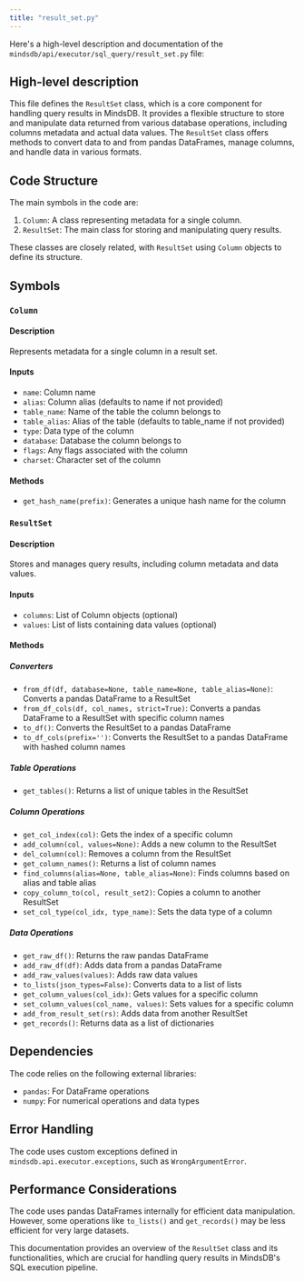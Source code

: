 ```yaml
---
title: "result_set.py"
---
```


Here's a high-level description and documentation of the `mindsdb/api/executor/sql_query/result_set.py` file:

## High-level description

This file defines the `ResultSet` class, which is a core component for handling query results in MindsDB. It provides a flexible structure to store and manipulate data returned from various database operations, including columns metadata and actual data values. The `ResultSet` class offers methods to convert data to and from pandas DataFrames, manage columns, and handle data in various formats.

## Code Structure

The main symbols in the code are:

1. `Column`: A class representing metadata for a single column.
2. `ResultSet`: The main class for storing and manipulating query results.

These classes are closely related, with `ResultSet` using `Column` objects to define its structure.

## Symbols

### `Column`

#### Description
Represents metadata for a single column in a result set.

#### Inputs
- `name`: Column name
- `alias`: Column alias (defaults to name if not provided)
- `table_name`: Name of the table the column belongs to
- `table_alias`: Alias of the table (defaults to table_name if not provided)
- `type`: Data type of the column
- `database`: Database the column belongs to
- `flags`: Any flags associated with the column
- `charset`: Character set of the column

#### Methods
- `get_hash_name(prefix)`: Generates a unique hash name for the column

### `ResultSet`

#### Description
Stores and manages query results, including column metadata and data values.

#### Inputs
- `columns`: List of Column objects (optional)
- `values`: List of lists containing data values (optional)

#### Methods

##### Converters
- `from_df(df, database=None, table_name=None, table_alias=None)`: Converts a pandas DataFrame to a ResultSet
- `from_df_cols(df, col_names, strict=True)`: Converts a pandas DataFrame to a ResultSet with specific column names
- `to_df()`: Converts the ResultSet to a pandas DataFrame
- `to_df_cols(prefix='')`: Converts the ResultSet to a pandas DataFrame with hashed column names

##### Table Operations
- `get_tables()`: Returns a list of unique tables in the ResultSet

##### Column Operations
- `get_col_index(col)`: Gets the index of a specific column
- `add_column(col, values=None)`: Adds a new column to the ResultSet
- `del_column(col)`: Removes a column from the ResultSet
- `get_column_names()`: Returns a list of column names
- `find_columns(alias=None, table_alias=None)`: Finds columns based on alias and table alias
- `copy_column_to(col, result_set2)`: Copies a column to another ResultSet
- `set_col_type(col_idx, type_name)`: Sets the data type of a column

##### Data Operations
- `get_raw_df()`: Returns the raw pandas DataFrame
- `add_raw_df(df)`: Adds data from a pandas DataFrame
- `add_raw_values(values)`: Adds raw data values
- `to_lists(json_types=False)`: Converts data to a list of lists
- `get_column_values(col_idx)`: Gets values for a specific column
- `set_column_values(col_name, values)`: Sets values for a specific column
- `add_from_result_set(rs)`: Adds data from another ResultSet
- `get_records()`: Returns data as a list of dictionaries

## Dependencies
The code relies on the following external libraries:
- `pandas`: For DataFrame operations
- `numpy`: For numerical operations and data types

## Error Handling
The code uses custom exceptions defined in `mindsdb.api.executor.exceptions`, such as `WrongArgumentError`.

## Performance Considerations
The code uses pandas DataFrames internally for efficient data manipulation. However, some operations like `to_lists()` and `get_records()` may be less efficient for very large datasets.

This documentation provides an overview of the `ResultSet` class and its functionalities, which are crucial for handling query results in MindsDB's SQL execution pipeline.